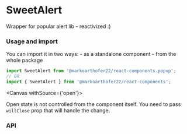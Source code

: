 
# SweetAlert

Wrapper for popular alert lib - reactivized :)

### Usage and import

You can import it in two ways: - as a standalone component - from the whole package

```jsx
import SweetAlert from '@markoarthofer22/react-components.popup';
// OR
import { SweetAlert } from '@markoarthofer22/react-components';
```

<Canvas withSource={'open'}>
    <Story id='designs-atoms-sweetalert--default' />
</Canvas>

Open state is not controlled from the component itself. You need to pass `willClose` prop that will handle the change.


<div style={{ marginBottom: '50px' }} />

### API

<ArgsTable of={SweetAlert} />
